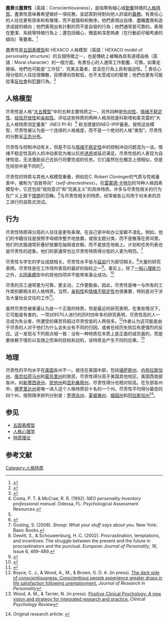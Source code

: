 '''盡責'''或'''盡責性'''（英語：Conscientiousness），是指帶有細心或[[勤奮|勤奮]]特徵的[[人格特質|人格特質]]。盡責性意味著希望做好一項任務，並認真對待對向他人許諾的[[義務|義務]]。有責任心的人往往更有效率和有條理，而不是隨和和無序。他們表現出自律、盡職盡責和追求成就的傾向；他們表現出有計劃的而不是自發的行為；他們通常是可靠的。表現在整潔、系統等特徵行為上；還包括細心、徹底和深思熟慮（在行動前仔細考慮的傾向）等要素。<ref name="Thompson">{{cite journal|title=Development and Validation of an International English Big-Five Mini-Markers|url=https://archive.org/details/sim_personality-and-individual-differences_2008-10_45_6/page/542|last=Thompson|first=E.R.|date=October 2008|journal=Personality and Individual Differences|issue=6|doi=10.1016/j.paid.2008.06.013|volume=45|pages=542–548}}</ref>

盡責性是[[五因素模型|五因素模型]]和 HEXACO 人格模型（英語：HEXACO model of personality structure）的五個特徵之一，也是傳統上被稱為具有道德品格（英語：Moral character）的一個方面。有責任心的人通常工作勤奮、可靠。如果走極端，他們也可能是“工作狂”、完美主義者，並且在行為上具有強迫性。<ref name="downsides">{{cite journal|title=The downsides of extreme conscientiousness for psychological wellbeing: The role of obsessive compulsive tendencies|first1=Nathan L.|last2=Guan|first2=Li|date=2015|journal=Journal of Personality|issue=4|doi=10.1111/jopy.12177|volume=Accepted Article|pages=510–522|pmid=25858019|last3=Maples|first3=Jessica L.|last4=Williamson|first4=Rachel L.|last5=Miller|first5=Joshua D.|last1=Carter}}</ref> 責任心得分低的人往往很懶散，目標導向性較低，也不太受成功的驅使；他們也更有可能從事[[反社會行為|反社會]]和[[犯罪|犯罪]]行為。<ref name="ReferenceA">{{cite journal|title=Personality and the prediction of consequential outcomes|url=https://archive.org/details/sim_annual-review-of-psychology_2006_57/page/401|first1=D. J.|last2=Benet-Martínez|first2=V.|journal=Annual Review of Psychology|doi=10.1146/annurev.psych.57.102904.190127|year=2006|volume=57|pages=401–421|pmid=16318601|last1=Ozer|doi-access=free}}</ref>

==人格模型==
尽责性是人格“[[五因素模型|大五模型]]”中的五种主要特质之一，另外四种是[[外向性与内向性|外向性]]、[[情绪不稳定性|情绪不稳定性]]、[[经验开放性|经验开放性]]和[[亲和性|亲和性]]。评估这些特质的两种人格测验是科斯塔和麦克雷的“大五人格特质测定量表”（NEO PI-R）<ref name="#1">Costa, P. T. & McCrae, R. R. (1992). ''NEO personality Inventory professional manual''. Odessa, FL: Psychological Assessment Resources.</ref> 和戈德堡的NEO-IPIP量表。按照这些模型，尽责性被认为是一个连续的人格维度，而不是一个绝对的人格“类型”。尽责性的分数呈[[正态分布|正态分布]]。

尽责性与控制冲动有关，但是不应与[[情绪不稳定性|情绪不稳定性]]中的控制冲动问题混为一谈。情绪不稳定性高的人的冲动表现为难以抗拒[[诱惑|诱惑]]或延迟满足。尽责性低的人表现为自律性低，无法激励自己去执行将要完成的任务。它们虽然在在概念上很相似，但是在经验中是不同的<ref name="#1"/>。

尽责性的特质与其他人格模型重叠，例如在C. Robert Cloninger的气质与性格量表中，被称为“自我导向”（''self-directedness''）。在[[雷蒙德·卡特尔|雷蒙德·卡特尔]]的16种人格因素模型中，它还包括“规则意识”和“完美主义”的具体特质。许多与尽责性相关的行为在广义上属于[[情商|情商]]的范畴。<ref>{{Cite book
 | author = Daniel Goleman
 | year = 1997
 | title = Emotional Intelligence
 | location = New York
 | publisher = Bantam
}}</ref>与尽责性相关的特质，经常被各公司用于对未来的员工进行的自陈式测试。

==行为==
尽责性特质得分高的人往往是更有条理，在自己家中和办公室都不凌乱。例如，他们的书籍往往是按照字母顺序整齐地放置，或按主题分类，而不是散落在房间里。他们的衣服通常折叠好放置在抽屉或衣橱，而不是放在地板上。计划和任务列表也是尽责性的迹象。他们的家通常也比尽责性特质得分低的人更为明亮。<ref>Gosling, S. (2008). ''Snoop: What your stuff says about you''. New York: Basic Books.</ref>

尽责性与学生的学业成就相关。尽责性水平低与[[延宕|延宕]]行为密切相关。<ref>Dewitt, S., & Schouwenburg, H. C. (2002). Procrastination, temptations, and incentives: The struggle between the present and the future in procrastinators and the punctual. ''European Journal of Personality'', ''16'', Issue 6, 469-489.</ref>大量的研究表明，尽责性是在工作场所表现的最好的指标之一<ref>{{Cite journal
 | author = J. F. Salgado
 | title = The five factor model of personality and job performance in the European community
 | url = https://archive.org/details/sim_journal-of-applied-psychology_1997-02_82_1/page/30
 | journal = Journal of Applied Psychology
 | volume = 82
 | pages = 30–43
 | pmid = 9119797
 | issue = 1
 | doi = 10.1037/0021-9010.82.1.30
|date=February 1997}}</ref>。事实上，除了[[智力|一般心理能力]]之外，[[五因素模型|五因素模型]]中的其他四项并不能带来事业成功。<ref>{{Cite journal
 |first       = Frank L.
 |last        = Schmidt
 |first2      = John
 |last2       = Hunter
 |year        = 2004
 |title       = General Mental Ability in the World of Work: Occupational Attainment and Job Performance
 |journal     = Journal of Personality and Social Psychology
 |pmid        = 14717634
 |volume      = 86
 |pages       = 162–173
 |issue       = 1
 |doi         = 10.1037/0022-3514.86.1.162
 |url         = http://faculty.washington.edu/mdj3/MGMT580/Readings/Week%202/Schmidt.pdf
 |accessdate  = 2010-07-12
 |deadurl     = yes
 |archiveurl  = https://web.archive.org/web/20111028012335/http://faculty.washington.edu/mdj3/MGMT580/Readings/Week%202/Schmidt.pdf
 |archivedate = 2011-10-28
}}</ref>

尽责的员工通常更为可靠，更主动，工作更勤奋。因此，尽责性是唯一与所有的工作类别都相关的人格特质。当然，[[亲和性|亲和性]]和[[情绪不稳定性|情绪不稳定性]]也很重要，特别是对于涉及大量社会交往的工作<ref>{{Cite journal
 | author = M. K. Mount, M. R. Barrick and G. L. Stewart
 | year = 1998
 | title = Five-factor model of personality and Performance in jobs involving interpersonal interactions
 | url = https://archive.org/details/sim_human-performance_1998_11_2-3/page/145
 | journal = Human Performance
 | volume = 11
 | pages = 145–165
 | doi = 10.1207/s15327043hup1102&3_3
}}</ref>。

虽然尽责性被普遍认为是一个正面的特质，但是最近的研究表明，在某些情况下，它可能是有害的。一项对9570人进行的历时四年多的研究表明，尽责性高的人一旦成为失业者，所遭受的痛苦将超过尽责性低的人两倍多。<ref>Boyce, C. J., & Wood, A., M., & Brown, G. D. A. (in press). [http://personalpages.manchester.ac.uk/staff/alex.wood/cons.pdf The dark side of conscientiousness: Conscientious people experience greater drops in life satisfaction following unemployment.] {{Wayback|url=http://personalpages.manchester.ac.uk/staff/alex.wood/cons.pdf |date=20110224093743 }}''Journal of Research in Personality''</ref>作者认为这可能是由于尽责的人对于他们为什么会失业有不同的归因，或者在经历失败后有更强烈的反应。这一发现与下列观点相一致：没有一种特质在本质上是正面的或负面的，而是要依赖于情形以及随之而来的目标和动机，该特质会产生不同的后果。<ref>Wood, A. M., & Tarrier, N. (in press). [http://personalpages.manchester.ac.uk/staff/alex.wood/PCP.pdf Positive Clinical Psychology: A new vision and strategy for integrated research and practice.] {{Wayback|url=http://personalpages.manchester.ac.uk/staff/alex.wood/PCP.pdf |date=20110717135623 }}''Clinical Psychology Review''</ref>

==地理==
尽责性的平均水平在[[美国|美国]]各州不一。居住在美国中部，包括[[堪萨斯州|堪萨斯州]]、[[内布拉斯加州|内布拉斯加州]]、[[俄克拉荷马州|俄克拉荷马州]]和[[密苏里州|密苏里州]]的居民，尽责性得分高于美国其他地区。美国西南部各州，如[[新墨西哥州|新墨西哥州]]、[[犹他州|犹他州]]和[[亚利桑那州|亚利桑那州]]，尽责性得分也相对较高。在东部各州中，[[佛罗里达州|佛罗里达州]]是唯一进入这个人格特质前十名的一个州。尽责性平均得分最低的四个州，按照降序排列分别是：[[罗德岛州|罗德岛州]]、[[夏威夷州|夏威夷州]]、[[缅因州|缅因州]]和[[阿拉斯加州|阿拉斯加州]]<ref>{{Cite news
 | url = http://online.wsj.com/article/SB122211987961064719.html?mod=yhoofront
 | title = The United States of Mind. Researchers Identify Regional Personality Traits Across America
 | author = Stephanie Simon
 | work = WSJ.com
 | date = 2008-09-23
 | accessdate = 2010-11-20
 | archive-date = 2010-07-22
 | archive-url = https://web.archive.org/web/20100722015002/http://online.wsj.com/article/SB122211987961064719.html?mod=yhoofront
 | dead-url = no
 }} Original research article:
{{Cite journal
 | author = Peter J. Rentfrow, Samuel D. Gosling and Jeff Potter
 | title = A Theory of the Emergence, Persistence, and Expression of Geographic Variation in Psychological Characteristics
 | journal = Perspectives on Psychological Science
 | volume = 3
 | issue = 5
 | pages = 339–369
 | year = 2008
 | url = http://www3.interscience.wiley.com/journal/121394239/abstract
 | doi = 10.1111/j.1745-6924.2008.00084.x
 }}{{Dead link|date=2019年4月 |bot=InternetArchiveBot |fix-attempted=yes }}</ref>。

==参见==
*[[五因素模型|五因素模型]]
*[[人格心理学|人格心理学]]
*[[特质理论|特质理论]]

==参考文献==
{{Reflist}}
{{Big Five}}
{{情緒}}
{{ICD-10-F}}
[[Category:人格特质|Category:人格特质]]